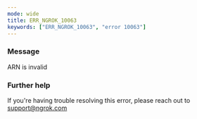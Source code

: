 ```yaml
---
mode: wide
title: ERR_NGROK_10063
keywords: ["ERR_NGROK_10063", "error 10063"]
---
```


### Message

ARN is invalid

### Further help

If you're having trouble resolving this error, please reach out to [support@ngrok.com](mailto:support@ngrok.com?subject=Help%20with%20ERR_NGROK_10063)
